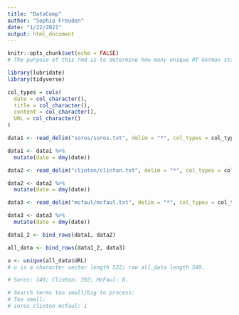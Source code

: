 ```yaml
---
title: "DataComp"
author: "Sophia Freuden"
date: "1/22/2021"
output: html_document
---
```


```r
knitr::opts_chunk$set(echo = FALSE)
# The purpose of this rmd is to determine how many unique RT German stories I scraped.
```

```r
library(lubridate)
library(tidyverse)
```

```r
col_types = cols(
  date = col_character(),
  title = col_character(),
  content = col_character(),
  URL = col_character()
)
```

```r
data1 <- read_delim("soros/soros.txt", delim = "*", col_types = col_types)

data1 <- data1 %>%
  mutate(date = dmy(date))
```

```r
data2 <- read_delim("clinton/clinton.txt", delim = "*", col_types = col_types)

data2 <- data2 %>%
  mutate(date = dmy(date))
```

```r
data3 <- read_delim("mcfaul/mcfaul.txt", delim = "*", col_types = col_types)

data3 <- data3 %>%
  mutate(date = dmy(date))
```

```r
data1_2 <- bind_rows(data1, data2)
```

```r
all_data <- bind_rows(data1_2, data3)
```

```r
u <- unique(all_data$URL)
# u is a character vector length 522; raw all_data length 549.
```

```r
# Soros: 149; Clinton: 392; McFaul: 8.
```

```r
# Search terms too small/big to process:
# Too small:
# soros clinton mcfaul: 1
```








